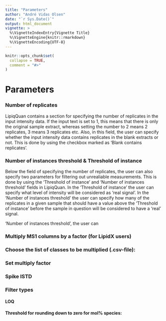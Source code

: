 ```yaml
---
title: "Parameters"
author: "André Vidas Olsen"
date: "`r Sys.Date()`"
output: html_document
vignette: >
  %\VignetteIndexEntry{Vignette Title}
  %\VignetteEngine{knitr::rmarkdown}
  %\VignetteEncoding{UTF-8}
---
```


```r
knitr::opts_chunk$set(
  collapse = TRUE,
  comment = "#>"
)
```


# Parameters



### Number of replicates
LipiqQuan contains a section for specifying the number of replicates in the input intensity data. If the input text is set to 1, this means that there is only the original sample extract, whereas setting the number to 2 means 2 replicates, 3 means 3 replicates etc. Also, in this field, the user can specify whether the input intensity data contains replicates in the blank extracts or not. This is done by using the checkbox marked as 'Blank contains replicates'.




### Number of instances threshold & Threshold of instance
Below the field of specifying the number of replicates, the user can also specify two parameters for filtering out unrealiable measurements. This is done by using the 'Threshold of instance' and 'Number of instances threshold' fields in LipiqQuan. In the 'Threshold of instance' the user can specify what level of intensity will be considered as 'real signal'. In the 'Number of instances threshold' the user can specify how many of the replicates in a given sample that should have a value above the 'Threshold of instance' before the sample in question will be considered to have a 'real' signal. 

'Number of instances threshold', the user can 







### Multiply MS1 columns by a factor (for LipidX users)

### Choose the list of classes to be multiplied (.csv-file):

### Set multiply factor




### Spike ISTD



### Filter types


#### LOQ






#### Threshold for rounding down to zero for mol% species:

























<!-- 


This is an R Markdown document. Markdown is a simple formatting syntax for authoring HTML, PDF, and MS Word documents. For more details on using R Markdown see <http://rmarkdown.rstudio.com>.

When you click the **Knit** button a document will be generated that includes both content as well as the output of any embedded R code chunks within the document. You can embed an R code chunk like this:

```r
summary(cars)
```

You can also embed plots, for example:

```r
plot(cars)
```

Note that the `echo = FALSE` parameter was added to the code chunk to prevent printing of the R code that generated the plot.


--> 
